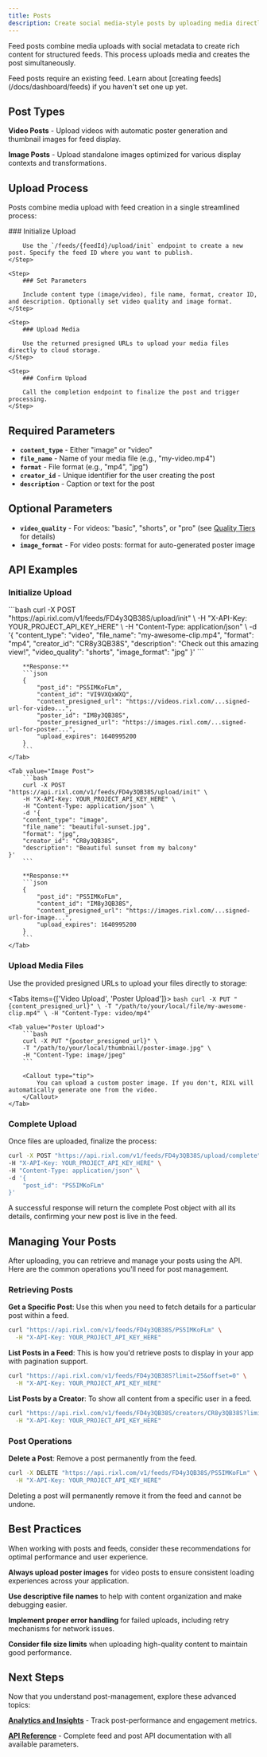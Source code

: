 ```yaml
---
title: Posts
description: Create social media-style posts by uploading media directly to feeds.
---
```



Feed posts combine media uploads with social metadata to create rich content for structured feeds.
This process uploads media and creates the post simultaneously.

[//]: # (// TODO: Add a screenshot of the post creation interface.)

<Callout type="info">
    Feed posts require an existing feed. Learn about [creating feeds](/docs/dashboard/feeds) if you haven't set one up yet.
</Callout>

## Post Types

**Video Posts** - Upload videos with automatic poster generation and thumbnail images for feed display.

**Image Posts** - Upload standalone images optimized for various display contexts and transformations.

## Upload Process

Posts combine media upload with feed creation in a single streamlined process:

<Steps>
    <Step>
        ### Initialize Upload

        Use the `/feeds/{feedId}/upload/init` endpoint to create a new post. Specify the feed ID where you want to publish.
    </Step>

    <Step>
        ### Set Parameters

        Include content type (image/video), file name, format, creator ID, and description. Optionally set video quality and image format.
    </Step>

    <Step>
        ### Upload Media

        Use the returned presigned URLs to upload your media files directly to cloud storage.
    </Step>

    <Step>
        ### Confirm Upload

        Call the completion endpoint to finalize the post and trigger processing.
    </Step>
</Steps>

## Required Parameters

- **`content_type`** - Either "image" or "video"
- **`file_name`** - Name of your media file (e.g., "my-video.mp4")
- **`format`** - File format (e.g., "mp4", "jpg")
- **`creator_id`** - Unique identifier for the user creating the post
- **`description`** - Caption or text for the post

## Optional Parameters

- **`video_quality`** - For videos: "basic", "shorts", or "pro" (see [Quality Tiers](/docs/uploads/video-processing/quality-tiers) for details)
- **`image_format`** - For video posts: format for auto-generated poster image

## API Examples

### Initialize Upload

<Tabs>
    <Tab value="Video Post">
        ```bash
        curl -X POST "https://api.rixl.com/v1/feeds/FD4y3QB38S/upload/init" \
        -H "X-API-Key: YOUR_PROJECT_API_KEY_HERE" \
        -H "Content-Type: application/json" \
        -d '{
        "content_type": "video",
        "file_name": "my-awesome-clip.mp4",
        "format": "mp4",
        "creator_id": "CR8y3QB38S",
        "description": "Check out this amazing view!",
        "video_quality": "shorts",
        "image_format": "jpg"
    }'
        ```

        **Response:**
        ```json
        {
            "post_id": "PS5IMKoFLm",
            "content_id": "VI9VXQxWXQ",
            "content_presigned_url": "https://videos.rixl.com/...signed-url-for-video...",
            "poster_id": "IM8y3QB38S",
            "poster_presigned_url": "https://images.rixl.com/...signed-url-for-poster...",
            "upload_expires": 1640995200
        }
        ```
    </Tab>

    <Tab value="Image Post">
        ```bash
        curl -X POST "https://api.rixl.com/v1/feeds/FD4y3QB38S/upload/init" \
        -H "X-API-Key: YOUR_PROJECT_API_KEY_HERE" \
        -H "Content-Type: application/json" \
        -d '{
        "content_type": "image",
        "file_name": "beautiful-sunset.jpg",
        "format": "jpg",
        "creator_id": "CR8y3QB38S",
        "description": "Beautiful sunset from my balcony"
    }'
        ```

        **Response:**
        ```json
        {
            "post_id": "PS5IMKoFLm",
            "content_id": "IM8y3QB38S",
            "content_presigned_url": "https://images.rixl.com/...signed-url-for-image...",
            "upload_expires": 1640995200
        }
        ```
    </Tab>
</Tabs>

### Upload Media Files

Use the provided presigned URLs to upload your files directly to storage:

<Tabs items={['Video Upload', 'Poster Upload']}>
    <Tab value="Video Upload">
        ```bash
        curl -X PUT "{content_presigned_url}" \
        -T "/path/to/your/local/file/my-awesome-clip.mp4" \
        -H "Content-Type: video/mp4"
        ```
    </Tab>

    <Tab value="Poster Upload">
        ```bash
        curl -X PUT "{poster_presigned_url}" \
        -T "/path/to/your/local/thumbnail/poster-image.jpg" \
        -H "Content-Type: image/jpeg"
        ```

        <Callout type="tip">
            You can upload a custom poster image. If you don't, RIXL will automatically generate one from the video.
        </Callout>
    </Tab>
</Tabs>

### Complete Upload

Once files are uploaded, finalize the process:

```bash
curl -X POST "https://api.rixl.com/v1/feeds/FD4y3QB38S/upload/complete" \
-H "X-API-Key: YOUR_PROJECT_API_KEY_HERE" \
-H "Content-Type: application/json" \
-d '{
    "post_id": "PS5IMKoFLm"
}'
```

<Callout type="success">
    A successful response will return the complete Post object with all its details, confirming your new post is live in the feed.
</Callout>

## Managing Your Posts

After uploading, you can retrieve and manage your posts using the API. Here are the common operations you'll need for post management.

### Retrieving Posts

**Get a Specific Post**: Use this when you need to fetch details for a particular post within a feed.

```bash
curl "https://api.rixl.com/v1/feeds/FD4y3QB38S/PS5IMKoFLm" \
  -H "X-API-Key: YOUR_PROJECT_API_KEY_HERE"
```

**List Posts in a Feed**: This is how you'd retrieve posts to display in your app with pagination support.

```bash
curl "https://api.rixl.com/v1/feeds/FD4y3QB38S?limit=25&offset=0" \
  -H "X-API-Key: YOUR_PROJECT_API_KEY_HERE"
```

**List Posts by a Creator**: To show all content from a specific user in a feed.

```bash
curl "https://api.rixl.com/v1/feeds/FD4y3QB38S/creators/CR8y3QB38S?limit=25&offset=0" \
  -H "X-API-Key: YOUR_PROJECT_API_KEY_HERE"
```

### Post Operations

**Delete a Post**: Remove a post permanently from the feed.

```bash
curl -X DELETE "https://api.rixl.com/v1/feeds/FD4y3QB38S/PS5IMKoFLm" \
  -H "X-API-Key: YOUR_PROJECT_API_KEY_HERE"
```

<Callout type="warn">
    Deleting a post will permanently remove it from the feed and cannot be undone.
</Callout>

## Best Practices

When working with posts and feeds, consider these recommendations for optimal performance and user experience.

**Always upload poster images** for video posts to ensure consistent loading experiences across your application.

**Use descriptive file names** to help with content organization and make debugging easier.

**Implement proper error handling** for failed uploads, including retry mechanisms for network issues.

**Consider file size limits** when uploading high-quality content to maintain good performance.

## Next Steps

Now that you understand post-management, explore these advanced topics:

**[Analytics and Insights](https://dash.rixl.com)** - Track post-performance and engagement metrics.

**[API Reference](/api-reference/feeds)** - Complete feed and post API documentation with all available parameters.